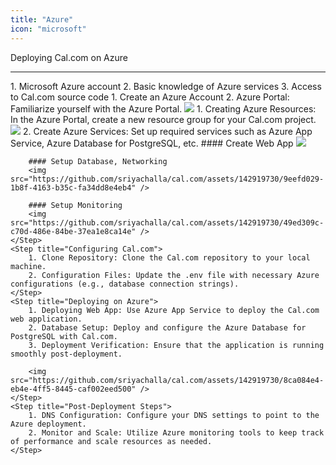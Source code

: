 ```yaml
---
title: "Azure"
icon: "microsoft"
---
```


Deploying Cal.com on Azure
___

<Steps>
    <Step title="Prerequisites">
        1. Microsoft Azure account
        2. Basic knowledge of Azure services
        3. Access to Cal.com source code
    </Step>
    <Step title="Azure Setup">
        1. Create an Azure Account
        2. Azure Portal: Familiarize yourself with the Azure Portal.
        <img src="https://github.com/sriyachalla/cal.com/assets/142919730/65404c14-a70c-4a10-a253-f4cd4a7de421" />
    </Step>
    <Step title="Creating Azure Resources">
        1. Creating Azure Resources: In the Azure Portal, create a new resource group for your Cal.com project.
        <img src="https://github.com/sriyachalla/cal.com/assets/142919730/ac301959-9280-40ce-a8f9-061ea18f287a" />
        2. Create Azure Services: Set up required services such as Azure App Service, Azure Database for PostgreSQL, etc.
        #### Create Web App
        <img src="https://github.com/sriyachalla/cal.com/assets/142919730/3ce2984a-bca2-486f-a675-ac5fd719efd2" />

        #### Setup Database, Networking
        <img src="https://github.com/sriyachalla/cal.com/assets/142919730/9eefd029-1b8f-4163-b35c-fa34dd8e4eb4" />

        #### Setup Monitoring
        <img src="https://github.com/sriyachalla/cal.com/assets/142919730/49ed309c-c70d-486e-84be-37ea1e8ca14e" />
    </Step>
    <Step title="Configuring Cal.com">
        1. Clone Repository: Clone the Cal.com repository to your local machine.
        2. Configuration Files: Update the .env file with necessary Azure configurations (e.g., database connection strings).
    </Step>
    <Step title="Deploying on Azure">
        1. Deploying Web App: Use Azure App Service to deploy the Cal.com web application.
        2. Database Setup: Deploy and configure the Azure Database for PostgreSQL with Cal.com.
        3. Deployment Verification: Ensure that the application is running smoothly post-deployment.

        <img src="https://github.com/sriyachalla/cal.com/assets/142919730/8ca084e4-eb4e-4ff5-8445-caf002eed500" />
    </Step>
    <Step title="Post-Deployment Steps">
        1. DNS Configuration: Configure your DNS settings to point to the Azure deployment.
        2. Monitor and Scale: Utilize Azure monitoring tools to keep track of performance and scale resources as needed.
    </Step>
</Steps>